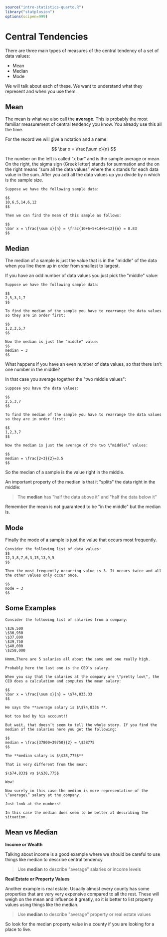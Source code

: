 ```r
source("intro-statistics-quarto.R")
library("statplosion")
options(scipen=999)
```
# Central Tendencies {#central-tendencies}

There are three main types of measures of the central tendency of a set of data values:

- Mean
- Median
- Mode

We will talk about each of these. We want to understand what they represent and when you use them.

## Mean

The mean is what we also call the **average**. This is probably the most familiar measurement of central tendency you know. You already use this all the time.

For the record we will give a notation and a name:

$$
\bar x = \frac{\sum x}{n}
$$

The number on the left is called \“x bar\” and is the sample average or mean. On the right, the sigma sign (Greek letter)  stands for summation and the  on the right means \“sum all the data values\” where the x stands for each data value in the sum. After you add all the data values up you divide by n which is the sample size.

```asis
Suppose we have the following sample data:

$$
10,6,5,14,6,12
$$

Then we can find the mean of this sample as follows:

$$
\bar x = \frac{\sum x}{n} = \frac{10+6+5+14+6+12}{n} = 8.83
$$
```

## Median

The median of a sample is just the value that is in the \"middle\" of the data when you line them up in order from smallest to largest.

If you have an odd number of data values you just pick the \"middle\" value:

```asis
Suppose we have the following sample data:

$$
2,5,3,1,7
$$

To find the median of the sample you have to rearrange the data values so they are in order first:

$$
1,2,3,5,7
$$

Now the median is just the “middle” value:
$$
median = 3
$$
```

What happens if you have an even number of data values, so that there isn’t one number in the middle?

In that case you average together the \"two middle values\":

```asis
Suppose you have the data values:

$$
2,5,3,7
$$

To find the median of the sample you have to rearrange the data values so they are in order first:

$$
1,2,3,7
$$

Now the median is just the average of the two \“middle\” values:

$$
median = \frac{2+3}{2}=3.5
$$
```

So the median of a sample is the value right in the middle.

An important property of the median is that it \"splits\" the data right in the middle:

> The **median** has \"half the data above it\" and \"half the data below it\"

Remember the mean is not guaranteed to be \"in the middle\" but the median is.

## Mode

Finally the mode of a sample is just the value that occurs most frequently.

```asis
Consider the following list of data values:
$$
12,3,8,7,6,3,15,13,9,5
$$

Then the most frequently occurring value is 3. It occurs twice and all the other values only occur once.

$$
mode = 3
$$
```

## Some Examples

```asis
Consider the following list of salaries from a company:

\$36,500
\$36,950
\$37,800
\$39,750
\$40,000
\$258,000

Hmmm…There are 5 salaries all about the same and one really high.

Probably here the last one is the CEO’s salary.

When you say that the salaries at the company are \"pretty low\", the CEO does a calculation and computes the mean salary:

$$
\bar x = \frac{\sum x}{n} = \$74,833.33
$$

He says the **average salary is $\$74,833$ **.

Not too bad by his account!!

But wait, that doesn’t seem to tell the whole story. If you find the median of the salaries here you get the following:

$$
median = \frac{37800+39750}{2} = \$38775
$$

The **median salary is $\$38,775$**

That is very different from the mean:

$\$74,833$ vs $\$38,775$

Wow!

Now surely in this case the median is more representative of the \“average\” salary at the company.

Just look at the numbers!

In this case the median does seem to be better at describing the situation.
```

## Mean vs Median

**Income or Wealth**

Talking about income is a good example where we should be careful to use things like median to describe central tendency.

> Use **median** to describe \"average\" salaries or income levels

**Real Estate or Property Values**

Another example is real estate. Usually almost every county has some properties that are very very expensive compared to all the rest. These will weigh on the mean and influence it greatly, so it is better to list property values using things like the median.

> Use **median** to describe \"average\" property or real estate values

So look for the median property value in a county if you are looking for a place to live.

